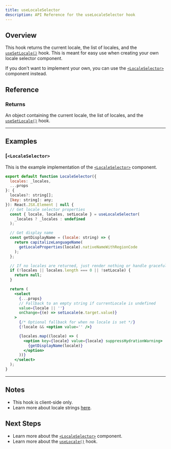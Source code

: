 ```yaml
---
title: useLocaleSelector
description: API Reference for the useLocaleSelector hook
---
```


## Overview
This hook returns the current locale, the list of locales, and the [`useSetLocale()`](/docs/next/api/helpers/useSetLocale) hook.
This is meant for easy use when creating your own locale selector component.

If you don't want to implement your own, you can use the [`<LocaleSelector>`](/docs/next/api/components/localeSelector) component instead.

## Reference

### Returns

An object containing the current locale, the list of locales, and the [`useSetLocale()`](/docs/next/api/helpers/useSetLocale) hook.

---

## Examples

### [`<LocaleSelector>`
This is the example implementation of the [`<LocaleSelector>`](/docs/next/api/components/localeSelector) component.

```jsx
export default function LocaleSelector({
  locales: _locales,
  ...props
}: {
  locales?: string[];
  [key: string]: any;
}): React.JSX.Element | null {
  // Get locale selector properties
  const { locale, locales, setLocale } = useLocaleSelector(
    _locales ? _locales : undefined
  );

  // Get display name
  const getDisplayName = (locale: string) => {
    return capitalizeLanguageName(
      getLocaleProperties(locale).nativeNameWithRegionCode
    );
  };

  // If no locales are returned, just render nothing or handle gracefully
  if (!locales || locales.length === 0 || !setLocale) {
    return null;
  }

  return (
    <select
      {...props}
      // Fallback to an empty string if currentLocale is undefined
      value={locale || ''}
      onChange={(e) => setLocale(e.target.value)}
    >
      {/* Optional fallback for when no locale is set */}
      {!locale && <option value='' />}

      {locales.map((locale) => (
        <option key={locale} value={locale} suppressHydrationWarning>
          {getDisplayName(locale)}
        </option>
      ))}
    </select>
  );
}
```

---

## Notes

* This hook is client-side only.
* Learn more about locale strings [here](/docs/reference/locale-strings).

## Next Steps

* Learn more about the [`<LocaleSelector>`](/docs/next/api/components/localeSelector) component.
* Learn more about the [`useLocale()`](/docs/next/api/helpers/useLocale) hook.